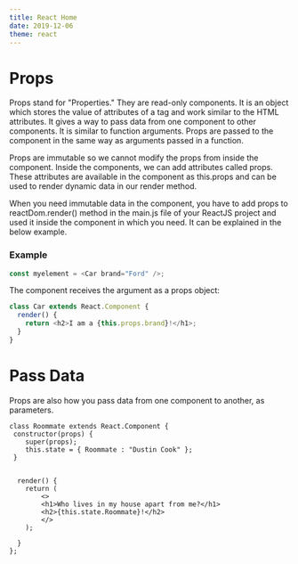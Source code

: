 ```yaml
---
title: React Home
date: 2019-12-06
theme: react
---
```


# Props

Props stand for "Properties." They are read-only components. 
It is an object which stores the value of attributes of a tag 
and work similar to the HTML attributes. It gives a way to pass data 
from one component to other components. It is similar to function arguments. 
Props are passed to the component in the same way as arguments passed in a function.

Props are immutable so we cannot modify the props from inside the component. 
Inside the components, we can add attributes called props.
These attributes are available in the component 
as this.props and can be used to render dynamic data in our render method.

When you need  immutable data in the component, you have to add props to reactDom.render() 
method in the main.js file of your ReactJS project and used it inside the component 
in which you need. It can be explained in the below example.

### Example 

```js
const myelement = <Car brand="Ford" />;
```

The component receives the argument as a props object:

```js
class Car extends React.Component {
  render() {
    return <h2>I am a {this.props.brand}!</h1>;
  }
}
```

# Pass Data 

Props are also how you pass data from one component to another, as parameters.


```React live=true
class Roommate extends React.Component {
 constructor(props) {
    super(props);
    this.state = { Roommate : "Dustin Cook" };
 }


  render() {
    return (
        <>
        <h1>Who lives in my house apart from me?</h1>
        <h2>{this.state.Roommate}!</h2>
        </>
    );

  }
};
```

